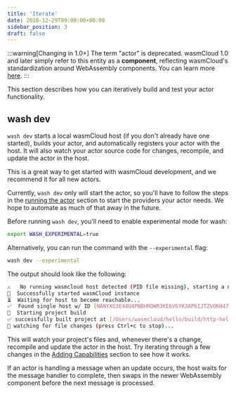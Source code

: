 ```yaml
---
title: 'Iterate'
date: 2018-12-29T09:00:00+00:00
sidebar_position: 3
draft: false
---
```


<head>
  <meta name="robots" content="noindex">
</head>

:::warning[Changing in 1.0+]
The term "actor" is deprecated. wasmCloud 1.0 and later simply refer to this entity as a **component**, reflecting wasmCloud's standardization around WebAssembly components. You can learn more [here](/docs/concepts/components).
:::

This section describes how you can iteratively build and test your actor functionality.

## wash dev

`wash dev` starts a local wasmCloud host (if you don't already have one started), builds your actor,
and automatically registers your actor with the host. It will also watch your actor source code for
changes, recompile, and update the actor in the host.

This is a great way to get started with wasmCloud development, and we recommend it for all new
actors.

Currently, `wash dev` only will start the actor, so you'll have to follow the steps in the [running
the actor](../run/) section to start the providers your actor needs. We hope to automate as much of
that away in the future.

Before running `wash dev`, you'll need to enable experimental mode for wash:

```bash
export WASH_EXPERIMENTAL=true
```

Alternatively, you can run the command with the `--experimental` flag:

```bash
wash dev --experimental
```

The output should look like the following:

```bash
⚠️   No running wasmcloud host detected (PID file missing), starting a new host...
🔧  Successfully started wasmCloud instance
⏳  Waiting for host to become reachable...
✅  Found single host w/ ID [NANYXG3E44U4PNBHROWR3KE6V6YK3AP6IJTZVOKH47MGHQJM7ICHG6HK]
🚧  Starting project build
✅ successfully built project at [/Users/wasmcloud/hello/build/http-hello-world_s.wasm]
👀 watching for file changes (press Ctrl+c to stop)...
```

This will watch your project's files and, whenever there's a change, recompile and update the actor in the host. Try iterating through a few changes in the [Adding Capabilities](/docs/0.82/tour/adding-capabilities) section to see how it works.

If an actor is handling a message when an update occurs, the host waits for the message handler to complete, then swaps in the newer WebAssembly component before the next message is processed.

